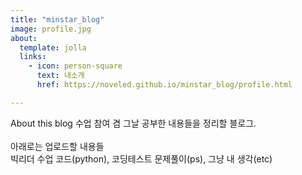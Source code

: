 ```yaml
---
title: "minstar_blog"
image: profile.jpg
about:
  template: jolla
  links:
    - icon: person-square
      text: 내소개
      href: https://noveled.github.io/minstar_blog/profile.html

---
```

About this blog
수업 참여 겸 그날 공부한 내용들을 정리할 블로그.<br>
<br>
아래로는 업로드할 내용들<br>
빅리더 수업 코드(python), 코딩테스트 문제풀이(ps), 그냥 내 생각(etc)<br>